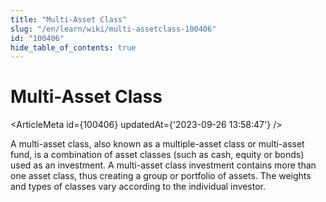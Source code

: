 ```yaml
---
title: "Multi-Asset Class"
slug: "/en/learn/wiki/multi-assetclass-100406"
id: "100406"
hide_table_of_contents: true
---
```



# Multi-Asset Class

<ArticleMeta id={100406} updatedAt={'2023-09-26 13:58:47'} />
<div className='border-solid border-b border-t-0 my-4 border-[var(--ifm-color-gray-300)]' />

A multi-asset class, also known as a multiple-asset class or multi-asset fund, is a combination of asset classes (such as cash, equity or bonds) used as an investment. A multi-asset class investment contains more than one asset class, thus creating a group or portfolio of assets. The weights and types of classes vary according to the individual investor.
